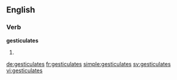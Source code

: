 ==English==

===Verb===
'''gesticulates'''

# {{en-third-person singular of|gesticulate}}

[[de:gesticulates]]
[[fr:gesticulates]]
[[simple:gesticulates]]
[[sv:gesticulates]]
[[vi:gesticulates]]